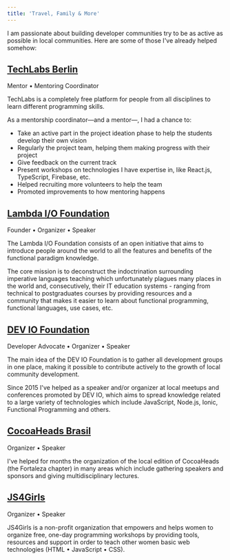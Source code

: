 ```yaml
---
title: 'Travel, Family & More'
---
```


I am passionate about building developer communities try to be as active as possible in local communities. 
Here are some of those I've already helped somehow:

## [TechLabs Berlin](https://techlabs.org/)

<Lead>Mentor • Mentoring Coordinator</Lead>

TechLabs is a completely free platform for people from all disciplines to learn different programming skills.

As a mentorship coordinator—and a mentor—, I had a chance to:

- Take an active part in the project ideation phase to help the students develop their own vision
- Regularly the project team, helping them making progress with their project
- Give feedback on the current track
- Present workshops on technologies I have expertise in, like React.js, TypeScript, Firebase, etc.
- Helped recruiting more volunteers to help the team
- Promoted improvements to how mentoring happens

## [Lambda I/O Foundation](https://github.com/lambda-io/manifest)

<Lead>Founder • Organizer • Speaker</Lead>

The Lambda I/O Foundation consists of an open initiative that aims to introduce people around the world to all the features and benefits of the functional paradigm knowledge.

The core mission is to deconstruct the indoctrination surrounding imperative languages teaching which unfortunately plagues many places in the world and, consecutively, their IT education systems - ranging from technical to postgraduates courses by providing resources and a community that makes it easier to learn about functional programming, functional languages, use cases, etc.

## [DEV IO Foundation](https://github.com/deviofoundation)

<Lead>Developer Advocate • Organizer • Speaker</Lead>

The main idea of the DEV IO Foundation is to gather all development groups in one place, making it possible to contribute actively to the growth of local community development.

Since 2015 I've helped as a speaker and/or organizer at local meetups and conferences promoted by DEV IO, which aims to spread knowledge related to a large variety of technologies which include JavaScript, Node.js, Ionic, Functional Programming and others.

## [CocoaHeads Brasil](http://www.cocoaheads.com.br/)

<Lead>Organizer • Speaker</Lead>

I've helped for months the organization of the local edition of CocoaHeads (the Fortaleza chapter) in many areas which include gathering speakers and sponsors and giving multidisciplinary lectures.

## [JS4Girls](https://github.com/Webschool-io/js4girls)

<Lead>Organizer • Speaker</Lead>

JS4Girls is a non-profit organization that empowers and helps women to organize free, one-day programming workshops by providing tools, resources and support in order to teach other women basic web technologies (HTML • JavaScript • CSS).
